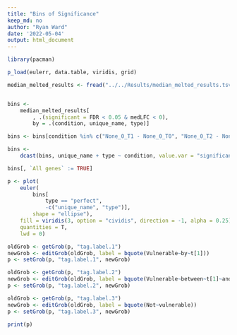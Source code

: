 ```yaml
---
title: "Bins of Significance"
keep_md: no
author: "Ryan Ward"
date: '2022-05-04'
output: html_document
---
```

```r
library(pacman)

p_load(eulerr, data.table, viridis, grid)

median_melted_results <- fread("../../Results/median_melted_results.tsv.gz")


bins <- 
	median_melted_results[
		, .(significant = FDR < 0.05 & medLFC < 0), 
		by = .(condition, unique_name, type)]

bins <- bins[condition %in% c("None_0_T1 - None_0_T0", "None_0_T2 - None_0_T0")]

bins <-
	dcast(bins, unique_name + type ~ condition, value.var = "significant")

bins[, `All genes` := TRUE]
```
```r
p <- plot(
	euler(
		bins[
			type == "perfect",
			-c("unique_name", "type")],
		shape = "ellipse"),
	fill = viridis(3, option = "cividis", direction = -1, alpha = 0.25), 
	quantities = T,
	lwd = 0)

oldGrob <- getGrob(p, "tag.label.1")
newGrob <- editGrob(oldGrob, label = bquote(Vulnerable~by~t[1]))
p <- setGrob(p, "tag.label.1", newGrob)

oldGrob <- getGrob(p, "tag.label.2")
newGrob <- editGrob(oldGrob, label = bquote(Vulnerable~between~t[1]~and~t[2]))
p <- setGrob(p, "tag.label.2", newGrob)

oldGrob <- getGrob(p, "tag.label.3")
newGrob <- editGrob(oldGrob, label = bquote(Not~vulnerable))
p <- setGrob(p, "tag.label.3", newGrob)

print(p)
```